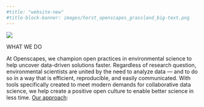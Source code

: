 ```yaml
---
#title: "website-new"
#title-block-banner: images/horst_openscapes_grassland_big-text.png
---
```


<!-- <div id="wrapper"> -->
<!--     <img src="images/horst_openscapes_grassland_big-text.png"> -->
<!-- </div> -->

![](images/horst_openscapes_grassland_big-text.png)

::: {.grid}

<!-- ::: {.g-col-12 .g-col-md-10 .g-start-md-2} -->

<!-- ::: -->

::: {.g-col-12 .g-col-md-10 .g-start-md-2}

::: {.h1 #what-we-do}
WHAT WE DO
:::

At Openscapes, we champion open practices in environmental science to help uncover data-driven solutions faster. Regardless of research question, environmental scientists are united by the need to analyze data — and to do so in a way that is efficient, reproducible, and easily communicated. With tools specifically created to meet modern demands for collaborative data science, we help create a positive open culture to enable better science in less time. [Our approach](https://www.openscapes.org/approach/):

:::

::: 